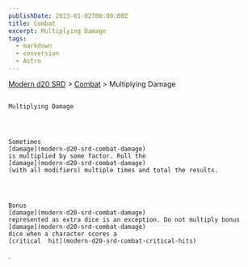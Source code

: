 ```yaml
---
publishDate: 2023-01-02T00:00:00Z
title: Combat
excerpt: Multiplying Damage
tags:
  - markdown
  - conversion
  - Astro
---
```


[Modern d20 SRD](/#modernD20) > [Combat](modern-d20-srd-combat-index) > Multiplying Damage

##

    Multiplying Damage




    Sometimes
    [damage](modern-d20-srd-combat-damage)
    is multiplied by some factor. Roll the
    [damage](modern-d20-srd-combat-damage)
    (with all modifiers) multiple times and total the results.




    Bonus
    [damage](modern-d20-srd-combat-damage)
    represented as extra dice is an exception. Do not multiply bonus
    [damage](modern-d20-srd-combat-damage)
    dice when a character scores a
    [critical  hit](modern-d20-srd-combat-critical-hits)
.
